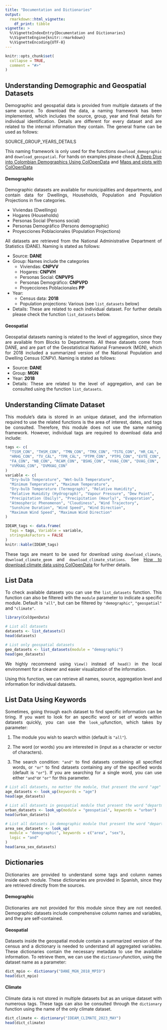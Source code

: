 ```yaml
---
title: "Documentation and Dictionaries"
output: 
  rmarkdown::html_vignette:
    df_print: tibble
vignette: >
  %\VignetteIndexEntry{Documentation and Dictionaries}
  %\VignetteEngine{knitr::rmarkdown}
  %\VignetteEncoding{UTF-8}
---
```


```r
knitr::opts_chunk$set(
  collapse = TRUE,
  comment = "#>"
)
```

## Understanding Demographic and Geospatial Datasets

::: {style="text-align: justify;"}
Demographic and geospatial data is provided from multiple datasets of the same source. To download the data, a naming framework has been implemented, which includes the source, group, year and final details for individual identification. Details are different for every dataset and are related to the internal information they contain. The general frame can be used as follows:
:::

::: {.alert .alert-info}
SOURCE_GROUP_YEARS_DETAILS
:::

::: {style="text-align: justify;"}
This naming framework is only used for the functions `download_demographic` and `download_geospatial`. For hands on examples please check [A Deep Dive into Colombian Demographics Using ColOpenData](https://epiverse-trace.github.io/ColOpenData/articles/demographic_data.html) and [Maps and plots with ColOpenData](https://epiverse-trace.github.io/ColOpenData/articles/geospatial_data.html)

#### Demographic

Demographic datasets are available for municipalities and departments, and contain data for Dwellings, Households, Population and Population Projections in five categories.

-   Viviendas (Dwellings)
-   Hogares (Households)
-   Personas Social (Persons social)
-   Personas Demográfico (Persons demographic)
-   Proyecciones Poblacionales (Population Projections)

All datasets are retrieved from the National Administrative Department of Statistics (DANE). Naming is stated as follows:

-   Source: **DANE**
-   Group: Names include the categories
    -   Viviendas: **CNPVV**
    -   Hogares: **CNPVH**
    -   Personas Social: **CNPVPS**
    -   Personas Demográfico: **CNPVPD**
    -   Proyecciones Poblacionales **PP**
-   Year:
    -   Census data: **2018**
    -   Population projections: Various (see `list_datasets` below)
-   Details: These are related to each individual dataset. For further details please check the function `list_datasets` below.

#### Geospatial

Geospatial datasets naming is related to the level of aggregation, since they are available from Blocks to Departments. All these datasets come from DANE, and are part of the Geostatistical National Framework (MGN), which for 2018 included a summarized version of the National Population and Dwelling Census (CNPV). Naming is stated as follows:

-   Source: **DANE**
-   Group: **MGN**
-   Year: **2018**
-   Details: These are related to the level of aggregation, and can be consulted using the function `list_datasets`.

## Understanding Climate Dataset

This module's data is stored in an unique dataset, and the information required to use the related functions is the area of interest, dates, and tags be consulted. Therefore, this module does not use the same naming framework. However, individual tags are required to download data and include:
:::

```r
tags <- c(
  "TSSM_CON", "THSM_CON", "TMN_CON", "TMX_CON", "TSTG_CON", "HR_CAL",
  "HRHG_CON", "TV_CAL", "TPR_CAL", "PTPM_CON", "PTPG_CON", "EVTE_CON",
  "FA_CON", "NB_CON", "RCAM_CON", "BSHG_CON", "VVAG_CON", "DVAG_CON",
  "VVMXAG_CON", "DVMXAG_CON"
)
variable <- c(
  "Dry-bulb Temperature", "Wet-bulb Temperature",
  "Minimum Temperature", "Maximum Temperature",
  "Dry-bulb Temperature (Termograph)", "Relative Humidity",
  "Relative Humidity (Hydrograph)", "Vapour Pressure", "Dew Point",
  "Precipitation (Daily)", "Precipitation (Hourly)", "Evaporation",
  "Atmospheric Phenomenon", "Cloudiness", "Wind Trajectory",
  "Sunshine Duration", "Wind Speed", "Wind Direction",
  "Maximum Wind Speed", "Maximum Wind Direction"
)

IDEAM_tags <- data.frame(
  Tags = tags, Variable = variable,
  stringsAsFactors = FALSE
)
knitr::kable(IDEAM_tags)
```

::: {style="text-align: justify;"}
These tags are meant to be used for download using `download_climate`, `download_climate_geom` and `download_climate_stations`. See [How to download climate data using ColOpenData](https://epiverse-trace.github.io/ColOpenData/articles/climate_data.html) for further details.

## List Data

To check available datasets you can use the `list_datasets` function. This function can also be filtered with the `module` parameter to indicate a specific module. Default is `"all"`, but can be filtered by `"demographic"`, `"geospatial"` and `"climate"`.
:::

```r
library(ColOpenData)
```

```r
# List all datasets
datasets <- list_datasets()
head(datasets)
```

```r
# List only geospatial datasets
geo_datasets <- list_datasets(module = "demographic")
head(geo_datasets)
```

::: {style="text-align: justify;"}
We highly recommend using `View()` instead of `head()` in the local environment for a cleaner and easier visualization of the information.

Using this function, we can retrieve all names, source, aggregation level and information for individual datasets.

## List Data Using Keywords

Sometimes, going through each dataset to find specific information can be tiring. If you want to look for an specific word or set of words within datasets quickly, you can use the `look_up`function, which takes by parameter:

1.  The module you wish to search within (default is `"all"`).

2.  The word (or words) you are interested in (input as a character or vector of characters).

3.  The search condition: `"and"` to find datasets containing all specified words, or `"or"` to find datasets containing any of the specified words (default is `"or"`). If you are searching for a single word, you can use either `"and"`or `"or"` for this parameter.
:::

```r
# List all datasets, no matter the module, that present the word "age"
age_datasets <- look_up(keywords = "age")
head(age_datasets)
```

```r
# List all datasets in geospatial module that present the word "department"
urban_datasets <- look_up(module = "geospatial", keywords = "urban")
head(urban_datasets)
```

```r
# List all datasets in demographic module that present the word "department"
area_sex_datasets <- look_up(
  module = "demographic", keywords = c("area", "sex"),
  logic = "and"
)
head(area_sex_datasets)
```

::: {style="text-align: justify;"}
## Dictionaries

Dictionaries are provided to understand some tags and column names inside each module. These dictionaries are provided in Spanish, since they are retrieved directly from the sources.

#### Demographic

Dictionaries are not provided for this module since they are not needed. Demographic datasets include comprehensive column names and variables, and they are self-contained.

#### Geospatial

Datasets inside the geospatial module contain a summarized version of the census and a dictionary is needed to understand all aggregated variables. These dictionaries contain the necessary metadata to use the available information. To retrieve them, we can use the `dictionary`function, using the dataset name as a parameter:
:::

```r
dict_mpio <- dictionary("DANE_MGN_2018_MPIO")
head(dict_mpio)
```

#### Climate

::: {style="text-align: justify;"}
Climate data is not stored in multiple datasets but as an unique dataset with numerous tags. These tags can also be consulted through the `dictionary` function using the name of the only climate dataset.
:::

```r
dict_climate <- dictionary("IDEAM_CLIMATE_2023_MAY")
head(dict_climate)
```
